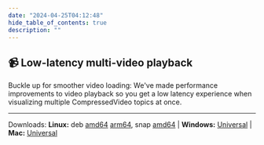 ---
date: "2024-04-25T04:12:48"
hide_table_of_contents: true
description: ""
---

## 📹 Low-latency multi-video playback

Buckle up for smoother video loading: We've made performance improvements to video playback so you get a low latency experience when visualizing multiple CompressedVideo topics at once.

---

Downloads: **Linux:** deb [amd64](https://get.foxglove.dev/desktop/v/foxglove-studio--linux-amd64.deb) [arm64](https://get.foxglove.dev/desktop/v/foxglove-studio--linux-arm64.deb), snap [amd64](https://get.foxglove.dev/desktop/v/foxglove-studio--linux-amd64.snap) | **Windows:** [Universal](https://get.foxglove.dev/desktop/v/foxglove-studio--win.exe) | **Mac:** [Universal](https://get.foxglove.dev/desktop/v/foxglove-studio--mac-universal.dmg)
